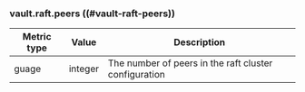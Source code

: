 ### vault.raft.peers ((#vault-raft-peers))

Metric type | Value   | Description
----------- | ------- | -----------
guage       | integer | The number of peers in the raft cluster configuration
